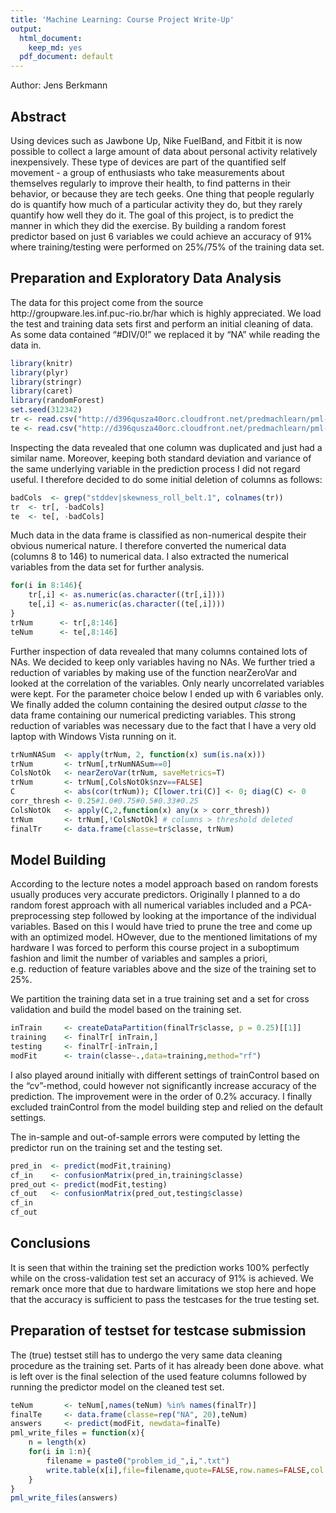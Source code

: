 ```yaml
---
title: 'Machine Learning: Course Project Write-Up'
output:
  html_document:
    keep_md: yes
  pdf_document: default
---
```

Author: Jens Berkmann
<!-- setwd("C:/Users/jb/gitrepos/MachineLearning/") -->

## Abstract
Using devices such as Jawbone Up, Nike FuelBand, and Fitbit it is now possible to collect a large amount of data about personal activity relatively inexpensively. These type of devices are part of the quantified self movement - a group of enthusiasts who take measurements about themselves regularly to improve their health, to find patterns in their behavior, or because they are tech geeks. One thing that people regularly do is quantify how much of a particular activity they do, but they rarely quantify how well they do it. The goal of this project, is to predict the manner in which they did the exercise. By building a random forest predictor based on just 6 variables we could achieve an accuracy of 91% where training/testing were performed on 25%/75% of the training data set.






## Preparation and Exploratory Data Analysis
The data for this project come from the source  
http://groupware.les.inf.puc-rio.br/har which is highly appreciated.
We load the test and training data sets first and perform an initial cleaning of data. As some data contained "#DIV/0!" we replaced it by "NA" while reading the data in.


```r
library(knitr)
library(plyr)
library(stringr)
library(caret)
library(randomForest)
set.seed(312342)
tr <- read.csv("http://d396qusza40orc.cloudfront.net/predmachlearn/pml-training.csv",na.strings=c("NA","#DIV/0!"))
te <- read.csv("http://d396qusza40orc.cloudfront.net/predmachlearn/pml-testing.csv" ,na.strings=c("NA","#DIV/0!"))
```

Inspecting the data revealed that one column was duplicated and just had a similar name. Moreover, keeping both standard deviation  and variance  of the same underlying variable in the prediction process I did not regard useful. I therefore decided to do some initial deletion of columns as follows:

```r
badCols  <- grep("stddev|skewness_roll_belt.1", colnames(tr))
tr  <- tr[, -badCols]
te  <- te[, -badCols]
```

Much data in the data frame is classified as non-numerical despite their obvious numerical nature. I therefore converted the numerical data (columns 8 to 146) to numerical data. I also extracted the numerical variables from the data set for further analysis.

```r
for(i in 8:146){
    tr[,i] <- as.numeric(as.character((tr[,i])))
    te[,i] <- as.numeric(as.character((te[,i])))
}
trNum      <- tr[,8:146]
teNum      <- te[,8:146]
```

Further inspection of data revealed that many columns contained lots of NAs. We decided to keep only variables having no NAs. We further tried a reduction of variables by making use of the function nearZeroVar and looked at the correlation of the variables. Only nearly uncorrelated variables were
kept. For the parameter choice below I ended up with 6 variables only. We finally added the column containing the desired output *classe* to the data frame containing our numerical predicting variables. 
This strong reduction of variables was necessary due to the fact that I have a very old laptop with Windows Vista running on it. 

```r
trNumNASum  <- apply(trNum, 2, function(x) sum(is.na(x)))
trNum       <- trNum[,trNumNASum==0]
ColsNotOk   <- nearZeroVar(trNum, saveMetrics=T)
trNum       <- trNum[,ColsNotOk$nzv==FALSE]
C           <- abs(cor(trNum)); C[lower.tri(C)] <- 0; diag(C) <- 0
corr_thresh <- 0.25#1.0#0.75#0.5#0.33#0.25
ColsNotOk   <- apply(C,2,function(x) any(x > corr_thresh))
trNum       <- trNum[,!ColsNotOk] # columns > threshold deleted
finalTr     <- data.frame(classe=tr$classe, trNum)
```

## Model Building

According to the lecture notes a model approach based on random forests usually produces very accurate predictors. Originally I planned to a do random forest approach with
all numerical variables included and a PCA-preprocessing step followed by looking at the importance of the individual variables. Based on this I would have tried
to prune the tree and come up with an optimized model. HOwever, due to the mentioned limitations of my hardware I was forced to perform this
course project in a suboptimum fashion and limit the number of variables 
and samples a priori, e.g. reduction of feature variables above and  the size of the training set to 25%. 

We partition the training data set in a true training set and a set for cross validation and build the model based on the training set.

```r
inTrain     <- createDataPartition(finalTr$classe, p = 0.25)[[1]]
training    <- finalTr[ inTrain,]
testing     <- finalTr[-inTrain,]
modFit      <- train(classe~.,data=training,method="rf")
```
I also played around initially with different settings of trainControl based on the "cv"-method, could however not significantly increase accuracy of the prediction. The improvement were in the order of 0.2% accuracy. I finally excluded trainControl from the model building step and relied on the default settings. 

The in-sample and out-of-sample errors were computed by letting the predictor run on the training set and the testing set.

```r
pred_in  <- predict(modFit,training)
cf_in    <- confusionMatrix(pred_in,training$classe)
pred_out <- predict(modFit,testing)
cf_out   <- confusionMatrix(pred_out,testing$classe)
cf_in
cf_out
```

## Conclusions 

It is seen that within the training set the prediction works 100% perfectly while on the cross-validation test set an accuracy of 91% is achieved.
We remark once more that due to hardware limitations we stop here and hope that the accuracy is sufficient to pass the testcases for the true testing set.

## Preparation of testset for testcase submission

The (true) testset still has to undergo the very same data cleaning procedure as the training set. Parts of it has already been done above.
what is left over is the final selection of the used feature columns
followed by running the predictor model on the cleaned test set.

```r
teNum       <- teNum[,names(teNum) %in% names(finalTr)]
finalTe     <- data.frame(classe=rep("NA", 20),teNum)
answers     <- predict(modFit, newdata=finalTe)
pml_write_files = function(x){
    n = length(x)
    for(i in 1:n){
        filename = paste0("problem_id_",i,".txt")
        write.table(x[i],file=filename,quote=FALSE,row.names=FALSE,col.names=FALSE)
    }
}
pml_write_files(answers)
```